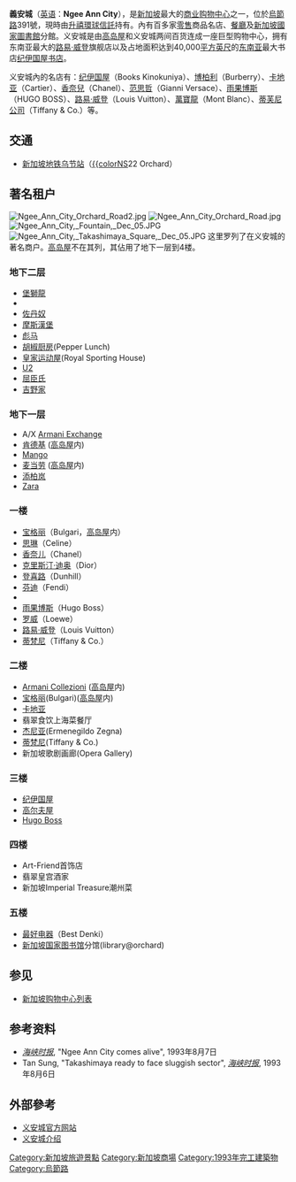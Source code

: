 
{{Travel guide}}
{{infobox shopping mall |
  | shopping_mall_name = 义安城
  | image = Ngeeanncity.JPG
  | caption = 义安城的侧面外观
  | location = [[新加坡|新加坡]],[[乌节路|乌节路]]商业区
  | address = [[乌节路|乌节路]]391号 
  | opening_date = 1993年
  | developer = 义安发展 和 乌节广场发展
  | manager = 义安置业
  | owner = 分层所有权
  | number_of_stores = 130间
  | number_of_anchors = 3个
  | floor_area = 110,450m<sup>2</sup>
  | parking = 
  | floors = 26层和地下3层
  | website = [http://www.ngeeanncity.com.sg www.ngeeanncity.com.sg]
}}
'''義安城'''（[[英语|英语]]：'''Ngee Ann City'''），是[[新加坡|新加坡]]最大的[[商业|商业]][[商場|购物中心]]之一，位於[[烏節路|烏節路]]391號，現時由[[升禧環球信託|升禧環球信託]]持有。內有百多家[[零售|零售]]商品名店、[[餐廳|餐廳]]及[[新加坡國家圖書館|新加坡國家圖書館]]分館。义安城是由[[高岛屋|高岛屋]]和义安城两间百货连成一座巨型购物中心，拥有东南亚最大的[[路易·威登|路易·威登]]旗舰店以及占地面积达到40,000[[平方英尺|平方英尺]]的[[东南亚|东南亚]]最大书店[[纪伊国屋书店|纪伊国屋书店]]。

义安城內的名店有：[[纪伊国屋|纪伊国屋]]（Books Kinokuniya）、[[博柏利|博柏利]]（Burberry）、[[卡地亚|卡地亚]]（Cartier）、[[香奈兒|香奈兒]]（Chanel）、[[范思哲|范思哲]]（Gianni Versace）、[[雨果博斯|雨果博斯]]（HUGO BOSS）、[[路易·威登|路易·威登]]（Louis Vuitton）、[[萬寶龍|萬寶龍]]（Mont Blanc）、[[蒂芙尼公司|蒂芙尼公司]]（Tiffany & Co.）等。

==交通==
* [[新加坡地铁|新加坡地铁]][[乌节地铁站|乌节站]]（[[新加坡地铁南北线|{{color]]NS22 Orchard）

==著名租户==
[[File:Ngee_Ann_City_Orchard_Road2.jpg|thumb]]
[[File:Ngee_Ann_City_Orchard_Road.jpg|thumb]]
[[File:Ngee_Ann_City,_Fountain,_Dec_05.JPG|thumb]]
[[File:Ngee_Ann_City,_Takashimaya_Square,_Dec_05.JPG|thumb]]
这里罗列了在义安城的著名商户。[[高岛屋|高岛屋]]不在其列，其佔用了地下一层到4楼。
===地下二层===
*[[堡獅龍|堡獅龍]]
*{{tsl|en|Crystal Jade Culinary Concept Holdings|翡翠食饮集团}}
*[[佐丹奴|佐丹奴]]
*[[摩斯漢堡|摩斯漢堡]]
*[[彪马|彪马]] 
*[[胡椒厨房|胡椒厨房]](Pepper Lunch)
*[[皇家运动屋|皇家运动屋]](Royal Sporting House) 
*[[U2_(服饰)|U2]]
*[[屈臣氏|屈臣氏]]
*[[吉野家|吉野家]]

===地下一层===
*A/X [[Armani_Exchange|Armani Exchange]] 
*[[肯德基|肯德基]] ([[高岛屋|高岛屋]]内)
*[[Mango_(clothing)|Mango]]
*[[麦当劳|麦当劳]] ([[高岛屋|高岛屋]]内)
*[[添柏岚|添柏岚]]
*[[飒拉|Zara]]

===一楼===
*[[宝格丽|宝格丽]]（Bulgari，[[高岛屋|高岛屋]]内）
*[[思琳|思琳]]（Celine）
*[[香奈儿|香奈儿]]（Chanel）
*[[克里斯汀·迪奥_(品牌)|克里斯汀·迪奥]]（Dior）
*[[登喜路公司|登喜路]]（Dunhill）
*[[芬迪|芬迪]]（Fendi）
*{{tsl|en|The Hour Glass Limited|時光琉璃}}
*[[雨果博斯|雨果博斯]]（Hugo Boss）
*[[罗威|罗威]]（Loewe）
*[[路易·威登|路易·威登]]（Louis Vuitton）
*[[蒂梵尼|蒂梵尼]]（Tiffany & Co.）

===二楼===
*[[Armani_Collezioni|Armani Collezioni]] ([[高岛屋|高岛屋]]内)
*[[宝格丽|宝格丽]](Bulgari)([[高岛屋|高岛屋]]内)
*[[卡地亚|卡地亚]]
*翡翠食饮上海菜餐厅
*[[杰尼亚|杰尼亚]](Ermenegildo Zegna)
*[[蒂梵尼|蒂梵尼]](Tiffany & Co.)
*新加坡歌剧画廊(Opera Gallery)   

===三楼===
*[[纪伊国屋|纪伊国屋]]
*[[皇家运动屋|高尔夫屋]]
*[[Hugo_Boss|Hugo Boss]]

===四楼===
*Art-Friend首饰店
*翡翠皇宫酒家
*新加坡Imperial Treasure潮州菜 

===五楼===
*[[最好电器|最好电器]]（Best Denki）
*[[新加坡国家图书馆|新加坡国家图书馆]]分馆(library@orchard)

== 参见 ==

* [[新加坡购物中心列表|新加坡购物中心列表]]

== 参考资料 ==
* ''[[海峡时报|海峡时报]]'', "Ngee Ann City comes alive", 1993年8月7日
* Tan Sung, "Takashimaya ready to face sluggish sector", ''[[海峡时报|海峡时报]]'', 1993年8月6日
<references />

==外部參考==
* [https://web.archive.org/web/20070524120630/http://www.ngeeann.com.sg/webtop/chinese/property.phtml 义安城官方网站]
* [https://web.archive.org/web/20061231222844/http://www.singapore.com.tw/Nas/paperShow.asp?actions=AfterPaper&Class=4&ID=41 义安城介绍]


[[Category:新加坡旅遊景點|Category:新加坡旅遊景點]]
[[Category:新加坡商場|Category:新加坡商場]]
[[Category:1993年完工建築物|Category:1993年完工建築物]]
[[Category:烏節路|Category:烏節路]]